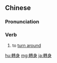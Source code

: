 {{also|转身}}
==Chinese==
{{zh-forms|s=转身}}

===Pronunciation===
{{zh-pron
|m=zhuǎnshēn
|c=zyun3 san1
|h=pfs=chón-sṳ̂n
|mn=qz,tw,xm,zz:tńg-sin/qz,xm,zz:choán-sin
|cat=v
}}

===Verb===
{{zh-verb}}

# to [[turn around]]

[[hu:轉身]]
[[mg:轉身]]
[[ja:轉身]]